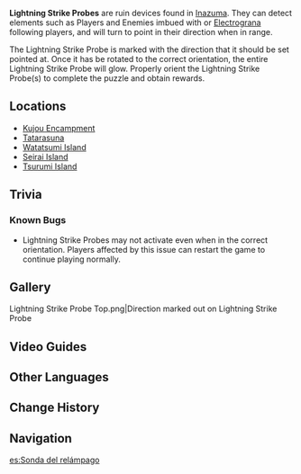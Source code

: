 {{Terminology Infobox
|image        = Lightning Strike Probe.png
|type         = Exploration
|region       = Inazuma
}}
'''Lightning Strike Probes''' are ruin devices found in [[Inazuma]]. They can detect {{Electro}} elements such as Players and Enemies imbued with {{Electro}} or [[Electrograna]] following players, and will turn to point in their direction when in range.

The Lightning Strike Probe is marked with the direction that it should be set pointed at. Once it has be rotated to the correct orientation, the entire Lightning Strike Probe will glow. Properly orient the Lightning Strike Probe(s) to complete the puzzle and obtain rewards.

==Locations==
*[[Kujou Encampment]]
*[[Tatarasuna]]
*[[Watatsumi Island]]
*[[Seirai Island]]
*[[Tsurumi Island]]

==Trivia==
===Known Bugs===
* Lightning Strike Probes may not activate even when in the correct orientation. Players affected by this issue can restart the game to continue playing normally.

==Gallery==
<gallery>
Lightning Strike Probe Top.png|Direction marked out on Lightning Strike Probe
</gallery>

==Video Guides==
{{EVT
|video1   = h3Q_uA8QuvA
|caption1 = Kannazuka

|video2   = viDloSIosTo
|caption2 = Watatsumi Island

|video3   = OVXUKmUu5lA
|caption3 = Tsurumi Island

|video4   = y0Kxxm26hL0
|caption4 = Seirai Island
}}

==Other Languages==
{{Other Languages
|en      = Lightning Strike Probe
|zhs     = 雷霆探针
|zhs_rm  = Léitíng Tànzhēn
|zht     = 雷霆探針
|zht_rm  = Léitíng Tànzhēn
|zh_tl   = Thunder Probe
|ja      = 雷霆探針
|ja_rm   = Raitei Tanshin{{Assumed}}
|ja_tl   = Thunder Probe{{Sino}}
|ko      = 뇌정 탐침
|ko_rm   = Noejeong Tamchim
|ko_tl   = Thunder and Lightning Probe
|es      = Sonda del relámpago
|es_tl   = Lightning Probe
|fr      = Sonde de foudre
|fr_tl   = Lightning Probe
|ru      = Зонд для поиска молнии
|ru_tl   = Lightning Search Probe
|th      = ตรวจสอบสายฟ้า
|th_rm   = 
|th_tl   = 
|vi      = Đầu Dò Sét
|vi_tl   = 
|de      = Blitzsonde
|de_tl   = Lightning Probe
|id      = Lightning Strike Probe
|pt      = Sonda do Golpe do Relâmpago
|pt_tl   = 
|tr      = 
|tr_tl   = 
|it      = 
|it_tl   = 
}}

==Change History==
{{Change History|2.0}}

==Navigation==
{{Exploration Navbox|Inazuma}}

[[es:Sonda del relámpago]]